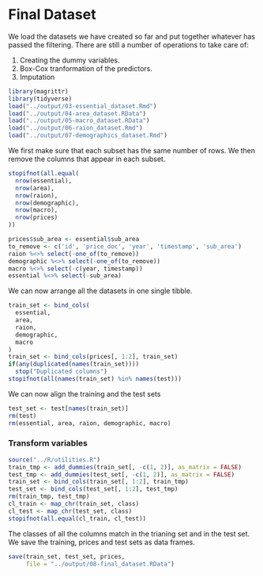 # Final Dataset

We load the datasets we have created so far and put together whatever has passed the filtering. There are still a number of operations to take care of:

1. Creating the dummy variables.
2. Box-Cox tranformation of the predictors.
3. Imputation

```r
library(magrittr)
library(tidyverse)
load("../output/03-essential_dataset.Rmd")
load("../output/04-area_dataset.RData")
load("../output/05-macro_dataset.RData")
load("../output/06-raion_dataset.Rmd")
load("../output/07-demographics_dataset.Rmd")
```

We first make sure that each subset has the same number of rows. We then remove the columns that appear in each subset.

```r
stopifnot(all.equal(
  nrow(essential),
  nrow(area),
  nrow(raion),
  nrow(demographic),
  nrow(macro),
  nrow(prices) 
))

prices$sub_area <- essential$sub_area
to_remove <- c('id', 'price_doc', 'year', 'timestamp', 'sub_area')
raion %<>% select(-one_of(to_remove))
demographic %<>% select(-one_of(to_remove))
macro %<>% select(-c(year, timestamp))
essential %<>% select(-sub_area)
```

We can now arrange all the datasets in one single tibble.

```r
train_set <- bind_cols(
  essential,
  area,
  raion,
  demographic,
  macro
)
train_set <- bind_cols(prices[, 1:2], train_set)
if(any(duplicated(names(train_set))))
  stop("Duplicated columns")
stopifnot(all(names(train_set) %in% names(test)))
```

We can now align the training and the test sets

```r
test_set <- test[names(train_set)]
rm(test)
rm(essential, area, raion, demographic, macro)
```

### Transform variables

```r
source("../R/utilities.R")
train_tmp <- add_dummies(train_set[, -c(1, 2)], as_matrix = FALSE)
test_tmp <- add_dummies(test_set[, -c(1, 2)], as_matrix = FALSE)
train_set <- bind_cols(train_set[, 1:2], train_tmp)
test_set <- bind_cols(test_set[, 1:2], test_tmp)
rm(train_tmp, test_tmp)
cl_train <- map_chr(train_set, class)
cl_test <- map_chr(test_set, class)
stopifnot(all.equal(cl_train, cl_test))
```

The classes of all the columns match in the trianing set and in the test set. We save the training, prices and test sets as data frames.

```r
save(train_set, test_set, prices, 
     file = "../output/08-final_dataset.RData")
```

